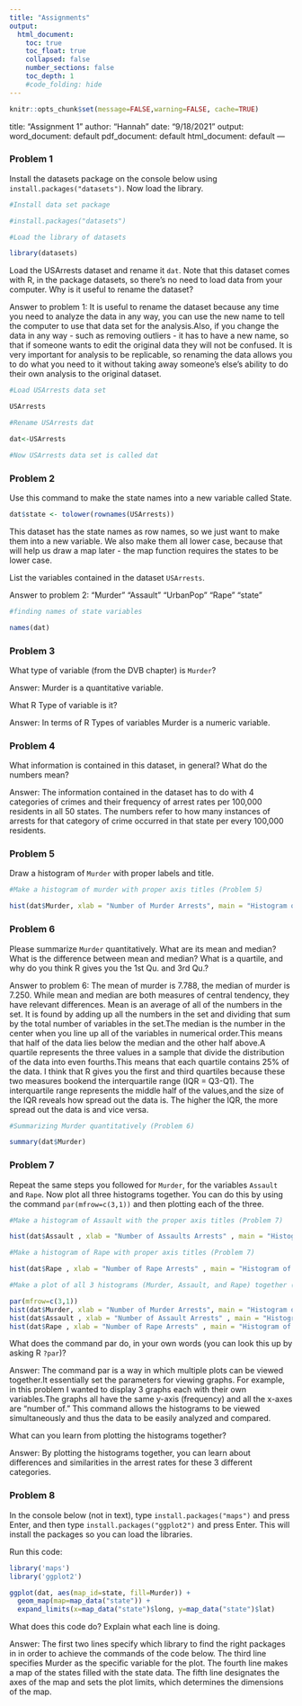 ```yaml
---
title: "Assignments"
output:
  html_document:
    toc: true
    toc_float: true
    collapsed: false
    number_sections: false
    toc_depth: 1
    #code_folding: hide
---
```


```r
knitr::opts_chunk$set(message=FALSE,warning=FALSE, cache=TRUE)
```

title: "Assignment 1"
author: "Hannah"
date: "9/18/2021"
output:
  word_document: default
  pdf_document: default
  html_document: default
---

### Problem 1 

Install the datasets package on the console below using `install.packages("datasets")`. Now load the library.

```r
#Install data set package

#install.packages("datasets")

#Load the library of datasets 

library(datasets)

```

Load the USArrests dataset and rename it `dat`. Note that this dataset comes with R, in the package datasets, so there's no need to load data from your computer. Why is it useful to rename the dataset?

Answer to problem 1: It is useful to rename the dataset because any time you need to analyze the data in any way, you can use the new name to tell the computer to use that data set for the analysis.Also, if you change the data in any way - such as removing outliers - it has to have a new name, so that if someone wants to edit the original data they will not be confused. It is very important for analysis to be replicable, so renaming the data allows you to do what you need to it without taking away someone's else's ability to do their own analysis to the original dataset.

```r
#Load USArrests data set

USArrests

#Rename USArrests dat

dat<-USArrests

#Now USArrests data set is called dat
```
### Problem 2

Use this command to make the state names into a new variable called State. 

```r
dat$state <- tolower(rownames(USArrests))
```

This dataset has the state names as row names, so we just want to make them into a new variable. We also make them all lower case, because that will help us draw a map later - the map function requires the states to be lower case.


List the variables contained in the dataset `USArrests`.

Answer to problem 2: "Murder" "Assault"  "UrbanPop" "Rape" "state"

```r
#finding names of state variables

names(dat)
```
### Problem 3 

What type of variable (from the DVB chapter) is `Murder`? 

Answer: Murder is a quantitative variable. 

What R Type of variable is it?

Answer: In terms of R Types of variables Murder is a numeric variable.


### Problem 4

What information is contained in this dataset, in general? What do the numbers mean? 

Answer: The information contained in the dataset has to do with 4 categories of crimes and their frequency of arrest rates per 100,000 residents in all 50 states. The numbers refer to how many instances of arrests for that category of crime occurred in that state per every 100,000 residents. 
  

### Problem 5

Draw a histogram of `Murder` with proper labels and title.

```r
#Make a histogram of murder with proper axis titles (Problem 5)

hist(dat$Murder, xlab = "Number of Murder Arrests", main = "Histogram of Murder Arrests")
```

### Problem 6

Please summarize `Murder` quantitatively. What are its mean and median? What is the difference between mean and median? What is a quartile, and why do you think R gives you the 1st Qu. and 3rd Qu.?

Answer to problem 6: The mean of murder is 7.788, the median of murder is 7.250. While mean and median are both measures of central tendency, they have relevant differences. Mean is an average of all of the numbers in the set. It is found by adding up all the numbers in the set and dividing that sum by the total number of variables in the set.The median is the number in the center when you line up all of the variables in numerical order.This means that half of the data lies below the median and the other half above.A quartile represents the three values in a sample that divide the distribution of the data into even fourths.This means that each quartile contains 25% of the data. I think that R gives you the first and third quartiles because these two measures bookend the interquartile range (IQR = Q3-Q1). The interquartile range represents the middle half of the values,and the size of the IQR reveals how spread out the data is. The higher the IQR, the more spread out the data is and vice versa.  


```r
#Summarizing Murder quantitatively (Problem 6)

summary(dat$Murder)
```

### Problem 7

Repeat the same steps you followed for `Murder`, for the variables `Assault` and `Rape`. Now plot all three histograms together. You can do this by using the command `par(mfrow=c(3,1))` and then plotting each of the three. 

```r
#Make a histogram of Assault with the proper axis titles (Problem 7)

hist(dat$Assault , xlab = "Number of Assaults Arrests" , main = "Histogram of Assault Arrests")

#Make a histogram of Rape with proper axis titles (Problem 7)

hist(dat$Rape , xlab = "Number of Rape Arrests" , main = "Histogram of Rape Arrests")

#Make a plot of all 3 histograms (Murder, Assault, and Rape) together (Problem 7)

par(mfrow=c(3,1)) 
hist(dat$Murder, xlab = "Number of Murder Arrests", main = "Histogram of Murder Arrests")
hist(dat$Assault , xlab = "Number of Assault Arrests" , main = "Histogram of Assault Arrests")
hist(dat$Rape , xlab = "Number of Rape Arrests" , main = "Histogram of Rape Arrests")
```

What does the command par do, in your own words (you can look this up by asking R `?par`)?

Answer: The command par is a way in which multiple plots can be viewed together.It essentially set the parameters for viewing graphs. For example, in this problem I wanted to display 3 graphs each with their own variables.The graphs all have the same y-axis (frequency) and all the x-axes are "number of." This command allows the histograms to be viewed simultaneously and thus the data to be easily analyzed and compared.


What can you learn from plotting the histograms together?

Answer: By plotting the histograms together, you can learn about differences and similarities in the arrest rates for these 3 different categories.
  
### Problem 8

In the console below (not in text), type `install.packages("maps")` and press Enter, and then type `install.packages("ggplot2")` and press Enter. This will install the packages so you can load the libraries.

Run this code:

```r
library('maps') 
library('ggplot2') 

ggplot(dat, aes(map_id=state, fill=Murder)) + 
  geom_map(map=map_data("state")) + 
  expand_limits(x=map_data("state")$long, y=map_data("state")$lat)
```

What does this code do? Explain what each line is doing.

Answer: The first two lines specify which library to find the right packages in in order to achieve the commands of the code below. The third line specifies Murder as the specific variable for the plot. The fourth line makes a map of the states filled with the state data. The fifth line designates the axes of the map and sets the plot limits, which determines the dimensions of the map.